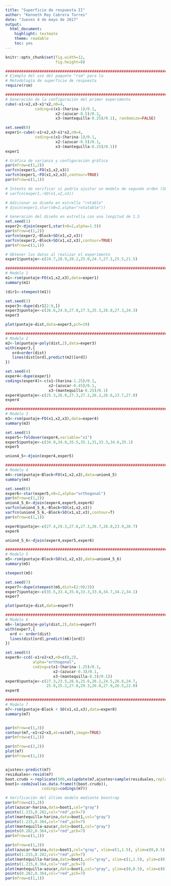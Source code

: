 ```yaml
---
title: "Superficie de respuesta II"
author: "Kenneth Roy Cabrera Torres"
date: "Jueves 4 de mayo de 2017"
output:
  html_document:
    highlight: textmate
    theme: readable
    toc: yes
---
```


```r
knitr::opts_chunk$set(fig.width=12, 
                      fig.height=8)
```

```r
################################################################################
# Ejemplo del uso del paquete "rsm" para la
# Metodología de superficie de respuesta
require(rsm)

################################################################################
# Generación de la configuración del primer experimento
cube(~x1+x2,x3~x1*x2,n0=4,
             coding=c(x1~(harina-1)/0.1,
                      x2~(azucar-0.5)/0.1,
                      x3~(mantequilla-0.25)/0.1), randomize=FALSE)

set.seed(0)
exper1<-cube(~x1+x2,x3~x1*x2,n0=4,
             coding=c(x1~(harina-1)/0.1,
                      x2~(azucar-0.5)/0.1,
                      x3~(mantequilla-0.25)/0.1))
exper1

# Gráfica de varianza y configuración gráfica
par(mfrow=c(1,2))
varfcn(exper1,~FO(x1,x2,x3))
varfcn(exper1,~FO(x1,x2,x3),contour=TRUE)
par(mfrow=c(1,1))

# Intento de verificar si podría ajustar un modelo de segundo orden (SO)
# varfcn(exper1,~SO(x1,x2,x3))

# Adicionar un diseño en estrella "rotable"
# djoin(exper1,star(n0=2,alpha="rotatable"))

# Generación del diseño en estrella con una longitud de 1.5
set.seed(1)
exper2<-djoin(exper1,star(n0=2,alpha=1.5))
par(mfrow=c(1,2))
varfcn(exper2,~Block+SO(x1,x2,x3))
varfcn(exper2,~Block+SO(x1,x2,x3),contour=TRUE)
par(mfrow=c(1,1))

# Obtener los datos al realizar el experimento
exper1$puntaje<-c(24.7,28.9,20.2,25.0,24.7,27.1,25.5,21.5)

################################################################################
# Modelo 1
m1<-rsm(puntaje~FO(x1,x2,x3),data=exper1)
summary(m1)

(dir1<-steepest(m1))

set.seed(2)
exper3<-dupe(dir1[2:9,])
exper3$puntaje<-c(26.6,24.8,27.8,27.5,25.3,26.0,27.3,24.3)
exper3

plot(puntaje~dist,data=exper3,pch=19)

################################################################################
# Modelo 2
m2<-lm(puntaje~poly(dist,2),data=exper3)
with(exper3,{
   ord=order(dist)
   lines(dist[ord],predict(m2)[ord])
})

set.seed(4)
exper4<-dupe(exper1)
codings(exper4)<-c(x1~(harina-1.25)/0.1,
                   x2~(azucar-0.45)/0.1,
                   x3~(mantequilla-0.25)/0.1)
exper4$puntaje<-c(25.3,26.0,27.3,27.2,26.2,26.6,23.7,27.8)
exper4

################################################################################
# Modelo 3
m3<-rsm(puntaje~FO(x1,x2,x3),data=exper4)
summary(m3)

set.seed(5)
exper5<-foldover(exper4,variable="x1")
exper5$puntaje<-c(34.9,34.0,35.5,35.1,31,33.3,34.6,35.1)
exper5

union4_5<-djoin(exper4,exper5)

################################################################################
# Modelo 4
m4<-rsm(puntaje~Block+FO(x1,x2,x3),data=union4_5)
summary(m4)

set.seed(6)
exper6<-star(exper5,n0=2,alpha="orthogonal")
par(mfrow=c(1,2))
union4_5_6<-djoin(exper4,exper5,exper6)
varfcn(union4_5_6,~Block+SO(x1,x2,x3))
varfcn(union4_5_6,~Block+SO(x1,x2,x3),contour=T)
par(mfrow=c(1,1))

exper6$puntaje<-c(27.4,29.3,27.6,27.3,26.7,26.0,23.9,26.7)
exper6

union4_5_6<-djoin(exper4,exper5,exper6)

################################################################################
# Modelo 5
m5<-rsm(puntaje~Block+SO(x1,x2,x3),data=union4_5_6)
summary(m5)

steepest(m5)

set.seed(7)
exper7<-dupe(steepest(m5,dist=(2:9)/3))
exper7$puntaje<-c(35.5,33.4,35.0,33.3,33.8,34.7,34.2,34.1)
exper7

plot(puntaje~dist,data=exper7)

################################################################################
# Modelo 6
m6<-lm(puntaje~poly(dist,2),data=exper7)
with(exper7,{
  ord <- order(dist)
  lines(dist[ord],predict(m6)[ord])
})

set.seed(8)
exper8<-ccd(~x1+x2+x3,n0=c(0,2),
            alpha="orthogonal",
            coding=c(x1~(harina-1.25)/0.1,
                     x2~(azucar-0.3)/0.1,
                     x3~(mantequilla-0.3)/0.1))
exper8$puntaje<-c(27.3,23.5,26.6,25.6,26.2,24.5,26.6,24.7,
                  25.9,25.2,27.8,29.3,26.0,27.9,26.5,22.0)
exper8

################################################################################
# Modelo 7
m7<-rsm(puntaje~Block + SO(x1,x2,x3),data=exper8)
summary(m7)


par(mfrow=c(1,3))
contour(m7,~x1+x2+x3,at=xs(m7),image=TRUE)
par(mfrow=c(1,1))

par(mfrow=c(2,2))
plot(m7)
par(mfrow=c(1,1))


ajustes<-predict(m7)
residuales<-resid(m7)
boot.crudo <-replicate(500,xs(update(m7,ajustes+sample(residuales,replace=TRUE)~.)))
boot1<-code2val(as.data.frame(t(boot.crudo)),
                codings=codings(m7))

# Verificación del último modelo mediante boostrap
par(mfrow=c(1,3))
plot(azucar~harina,data=boot1,col="gray")
points(1.215,0.282,col="red",pch=7)
plot(mantequilla~harina,data=boot1,col="gray")
points(1.215,0.364,col="red",pch=7)
plot(mantequilla~azucar,data=boot1,col="gray")
points(0.282,0.364,col="red",pch=7)
par(mfrow=c(1,1))

par(mfrow=c(1,3))
plot(azucar~harina,data=boot1,col="gray", xlim=c(1,1.5), ylim=c(0,0.5), asp=1)
points(1.215,0.282,col="red",pch=7)
plot(mantequilla~harina,data=boot1,col="gray", xlim=c(1,1.5), ylim=c(0,0.5), asp=1)
points(1.215,0.364,col="red",pch=7)
plot(mantequilla~azucar,data=boot1,col="gray", ylim=c(0,0.5), xlim=c(0,0.5), asp=1)
points(0.282,0.364,col="red",pch=7)
par(mfrow=c(1,1))


```


